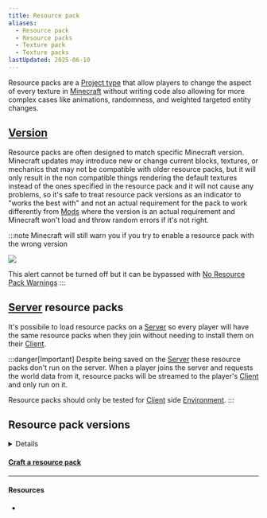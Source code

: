 ```yaml
---
title: Resource pack
aliases:
  - Resource pack
  - Resource packs
  - Texture pack
  - Texture packs
lastUpdated: 2025-06-10
---
```




Resource packs are a [Project type](/projecttype) that allow players to change the aspect of every texture in [Minecraft](/minecraft) without writing code also allowing for more complex cases like animations, randomness, and weighted targeted entity changes.

## [Version](/versions)
Resource packs are often designed to match specific Minecraft version.
Minecraft updates may introduce new or change current blocks, textures, or mechanics that may not be compatible with older resource packs, but it will only result in the non compatible things rendering the default textures instead of the ones specified in the resource pack and it will not cause any problems, so it's safe to treat resource pack versions as an indicator to "works the best with" and not an actual requirement for the pack to work differently from [Mods](/mod) where the version is an actual requirement and Minecraft won't load and throw random errors if it's not right.

:::note
Minecraft will still warn you if you try to enable a resource pack with the wrong version

![](~/assets/deprecatedresourcepackwarning.png)

This alert cannot be turned off but it can be bypassed with [No Resource Pack Warnings](https://modrinth.com/mod/no-resource-pack-warnings)
:::

## [Server](/server) resource packs
It's possibile to load resource packs on a [Server](/server) so every player will have the same resource packs when they join without needing to install them on their [Client](/client).

:::danger[Important]
Despite being saved on the [Server](/server) these resource packs don't run on the server. When a player joins the server and requests the world data from it, resource packs will be streamed to the player's [Client](/client) and only run on it.

Resource packs should only be tested for [Client](/client) side [Environment](/environment).
:::

## Resource pack versions

<details class="cursor-pointer">

<ResourcepackVersions />

</details>

#### [Craft a resource pack](/craftresourcepack)

---

#### Resources

- <Wiki path="w/Resource_pack" />